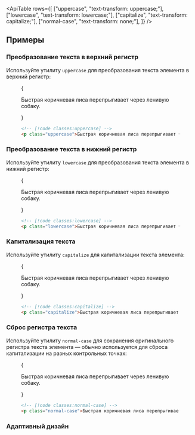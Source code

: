 

<ApiTable
  rows={[
    ["uppercase", "text-transform: uppercase;"],
    ["lowercase", "text-transform: lowercase;"],
    ["capitalize", "text-transform: capitalize;"],
    ["normal-case", "text-transform: none;"],
  ]}
/>

## Примеры

### Преобразование текста в верхний регистр

Используйте утилиту `uppercase` для преобразования текста элемента в верхний регистр:

<Figure>

<Example>
  {
    <p className="text-center text-lg font-medium text-gray-900 uppercase dark:text-gray-200">
      Быстрая коричневая лиса перепрыгивает через ленивую собаку.
    </p>
  }
</Example>

```html
<!-- [!code classes:uppercase] -->
<p class="uppercase">Быстрая коричневая лиса перепрыгивает через ленивую собаку ...</p>
```

</Figure>

### Преобразование текста в нижний регистр

Используйте утилиту `lowercase` для преобразования текста элемента в нижний регистр:

<Figure>

<Example>
  {
    <p className="text-center text-lg font-medium text-gray-900 lowercase dark:text-gray-200">
      Быстрая коричневая лиса перепрыгивает через ленивую собаку.
    </p>
  }
</Example>

```html
<!-- [!code classes:lowercase] -->
<p class="lowercase">Быстрая коричневая лиса перепрыгивает через ленивую собаку ...</p>
```

</Figure>

### Капитализация текста

Используйте утилиту `capitalize` для капитализации текста элемента:

<Figure>

<Example>
  {
    <p className="text-center text-lg font-medium text-gray-900 capitalize dark:text-gray-200">
      Быстрая коричневая лиса перепрыгивает через ленивую собаку.
    </p>
  }
</Example>

```html
<!-- [!code classes:capitalize] -->
<p class="capitalize">Быстрая коричневая лиса перепрыгивает через ленивую собаку ...</p>
```

</Figure>

### Сброс регистра текста

Используйте утилиту `normal-case` для сохранения оригинального регистра текста элемента — обычно используется для сброса капитализации на разных контрольных точках:

<Figure>

<Example>
  {
    <p className="text-center text-lg font-medium text-gray-900 normal-case dark:text-gray-200">
      Быстрая коричневая лиса перепрыгивает через ленивую собаку.
    </p>
  }
</Example>

```html
<!-- [!code classes:normal-case] -->
<p class="normal-case">Быстрая коричневая лиса перепрыгивает через ленивую собаку ...</p>
```

</Figure>

### Адаптивный дизайн

<ResponsiveDesign element="p" property="text-transform" defaultClass="capitalize" featuredClass="uppercase" />

